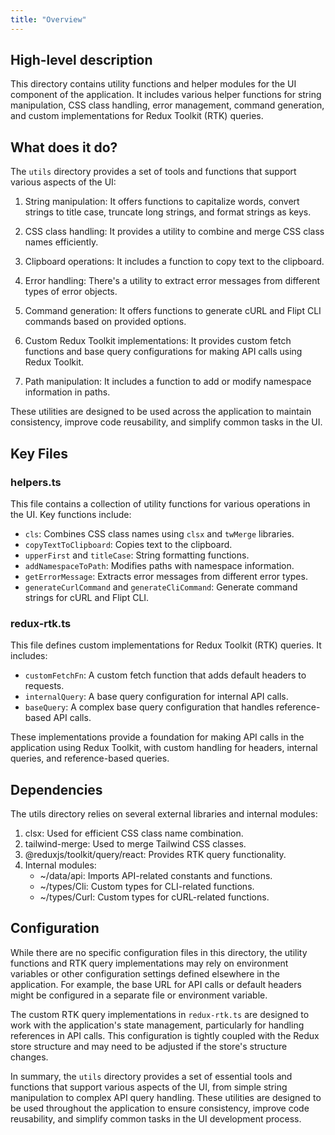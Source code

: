 ```yaml
---
title: "Overview"
---
```


## High-level description
This directory contains utility functions and helper modules for the UI component of the application. It includes various helper functions for string manipulation, CSS class handling, error management, command generation, and custom implementations for Redux Toolkit (RTK) queries.

## What does it do?
The `utils` directory provides a set of tools and functions that support various aspects of the UI:

1. String manipulation: It offers functions to capitalize words, convert strings to title case, truncate long strings, and format strings as keys.

2. CSS class handling: It provides a utility to combine and merge CSS class names efficiently.

3. Clipboard operations: It includes a function to copy text to the clipboard.

4. Error handling: There's a utility to extract error messages from different types of error objects.

5. Command generation: It offers functions to generate cURL and Flipt CLI commands based on provided options.

6. Custom Redux Toolkit implementations: It provides custom fetch functions and base query configurations for making API calls using Redux Toolkit.

7. Path manipulation: It includes a function to add or modify namespace information in paths.

These utilities are designed to be used across the application to maintain consistency, improve code reusability, and simplify common tasks in the UI.

## Key Files

### helpers.ts
This file contains a collection of utility functions for various operations in the UI. Key functions include:

- `cls`: Combines CSS class names using `clsx` and `twMerge` libraries.
- `copyTextToClipboard`: Copies text to the clipboard.
- `upperFirst` and `titleCase`: String formatting functions.
- `addNamespaceToPath`: Modifies paths with namespace information.
- `getErrorMessage`: Extracts error messages from different error types.
- `generateCurlCommand` and `generateCliCommand`: Generate command strings for cURL and Flipt CLI.

### redux-rtk.ts
This file defines custom implementations for Redux Toolkit (RTK) queries. It includes:

- `customFetchFn`: A custom fetch function that adds default headers to requests.
- `internalQuery`: A base query configuration for internal API calls.
- `baseQuery`: A complex base query configuration that handles reference-based API calls.

These implementations provide a foundation for making API calls in the application using Redux Toolkit, with custom handling for headers, internal queries, and reference-based queries.

## Dependencies
The utils directory relies on several external libraries and internal modules:

1. clsx: Used for efficient CSS class name combination.
2. tailwind-merge: Used to merge Tailwind CSS classes.
3. @reduxjs/toolkit/query/react: Provides RTK query functionality.
4. Internal modules:
   - ~/data/api: Imports API-related constants and functions.
   - ~/types/Cli: Custom types for CLI-related functions.
   - ~/types/Curl: Custom types for cURL-related functions.

## Configuration
While there are no specific configuration files in this directory, the utility functions and RTK query implementations may rely on environment variables or other configuration settings defined elsewhere in the application. For example, the base URL for API calls or default headers might be configured in a separate file or environment variable.

The custom RTK query implementations in `redux-rtk.ts` are designed to work with the application's state management, particularly for handling references in API calls. This configuration is tightly coupled with the Redux store structure and may need to be adjusted if the store's structure changes.

In summary, the `utils` directory provides a set of essential tools and functions that support various aspects of the UI, from simple string manipulation to complex API query handling. These utilities are designed to be used throughout the application to ensure consistency, improve code reusability, and simplify common tasks in the UI development process.